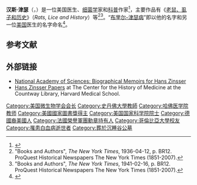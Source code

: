 {{Infobox scientist
| name = Hans Zinsser
| image = Hans Zinsser. Photograph. Wellcome V0027629.jpg
| image_size = 
| caption = 
| birth_date = 1878年11月17日
| birth_place = [[纽约州|纽约州]][[纽约市|纽约市]]
| death_date = 1940年9月4日
| death_place = 纽约州纽约市
| residence = 
| nationality = 美国
| field = [[医生|生理学]]、[[细菌学|细菌学]]和[[流行病学|流行病学]]
| education = [[Dwight_School|Timothy Dwight School]]
| work_institution = [[哥伦比亚大学|哥伦比亚大学]] <br />[[斯坦福大学|斯坦福大学]]<br />[[哈佛医学院|哈佛医学院]]
| alma_mater = 哥伦比亚大学（BS & MD）
| doctoral_advisor = Philip Hanson Hiss
| doctoral_students = [[William_Hammon|William Hammon]]<br />[[瑞贝卡·兰斯菲尔德|瑞贝卡·兰斯菲尔德]]
| known_for = [[斑疹傷寒|斑疹傷寒]]
| prizes = 
| footnotes = 
}}
'''汉斯·津瑟'''（{{lang-en|Hans Zinsser}}，{{bd|1878年|11月17日|1940年|9月4日}}）是一位美国医生、[[细菌学|细菌学]]家和[[科普|科普]]作家<ref>
{{cite journal |author=Summers WC |title=Hans Zinsser: a tale of two cultures |journal=The Yale Journal of Biology and Medicine |volume=72 |issue=5 |pages=341–7 |year=1999 |pmid=11049165 |doi= |pmc=2579027}}</ref>，主要作品有《[[老鼠、虱子和历史|老鼠、虱子和历史]]》（''Rats, Lice and History''）等<ref name=nyt1936a>
"Books and Authors", ''The New York Times'', 1936-04-12, p. BR12. ProQuest Historical Newspapers The New York Times (1851-2007).</ref><ref name=nyt1941>
"Books and Authors", ''The New York Times'', 1941-02-16, p. BR12. ProQuest Historical Newspapers The New York Times (1851-2007).</ref>。“[[布里尔-津瑟病|布里尔-津瑟病]]”即以他的名字和另一位[[美国|美国]]医生{{link-en|内森·埃德温·布里尔|Nathan Edwin Brill}}的名字命名<ref name=":2">{{Cite web|title=Definition of Brill-Zinsser disease|url=https://www.medicinenet.com/brill-zinsser_disease/definition.htm|accessdate=2021-02-28|work=MedicineNet|language=en}}</ref>。

== 参考文献 ==
{{reflist}}

== 外部链接 ==
{{Commons category|Hans Zinsser}}
* [http://books.nap.edu/html/biomems/hzinsser.pdf National Academy of Sciences: Biographical Memoirs for Hans Zinsser] {{Wayback|url=http://books.nap.edu/html/biomems/hzinsser.pdf |date=20110607104034 }}
* [http://nrs.harvard.edu/urn-3:HMS.Count:med00069 Hans Zinsser Papers] at The Center for the History of Medicine at the Countway Library, Harvard Medical School.

{{美国微生物学会会长}}
{{authority control}}
{{DEFAULTSORT:Zinsser, Hans}}
[[Category:美国微生物学会会长|Category:美国微生物学会会长]]
[[Category:史丹佛大學教師|Category:史丹佛大學教師]]
[[Category:哈佛医学院教师|Category:哈佛医学院教师]]
[[Category:美國國家圖書獎得主|Category:美國國家圖書獎得主]]
[[Category:美国国家科学院院士|Category:美国国家科学院院士]]
[[Category:德國裔美國人|Category:德國裔美國人]]
[[Category:法國榮譽軍團勳章持有人|Category:法國榮譽軍團勳章持有人]]
[[Category:哥倫比亞大學校友|Category:哥倫比亞大學校友]]
[[Category:罹患白血病逝世者|Category:罹患白血病逝世者]]
[[Category:葬於沉睡谷公墓|Category:葬於沉睡谷公墓]]